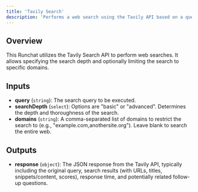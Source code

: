 ```yaml
---
title: 'Tavily Search'
description: 'Performs a web search using the Tavily API based on a query.'
---
```


## Overview

This Runchat utilizes the Tavily Search API to perform web searches. It allows specifying the search depth and optionally limiting the search to specific domains.

## Inputs

*   **query** (`string`): The search query to be executed.
*   **searchDepth** (`select`): Options are "basic" or "advanced". Determines the depth and thoroughness of the search.
*   **domains** (`string`): A comma-separated list of domains to restrict the search to (e.g., "example.com,anothersite.org"). Leave blank to search the entire web.

## Outputs

*   **response** (`object`): The JSON response from the Tavily API, typically including the original query, search results (with URLs, titles, snippets/content, scores), response time, and potentially related follow-up questions.
